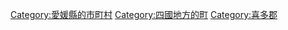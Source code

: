 {{Commonscat|Uchiko, Ehime}}
{{Catmore}}

{{DEFAULTSORT:Uchiko}}
[[Category:愛媛縣的市町村|Category:愛媛縣的市町村]]
[[Category:四國地方的町|Category:四國地方的町]]
[[Category:喜多郡|Category:喜多郡]]